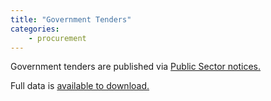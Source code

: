 ```yaml
---
title: "Government Tenders"
categories:
    - procurement
---
```


Government tenders are published via [Public Sector notices.](https://www.find-tender.service.gov.uk/) 

Full data is [available to download.](https://www.find-tender.service.gov.uk/Developer/Documentation)